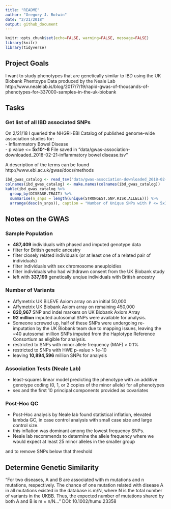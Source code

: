 ```yaml
---
title: "README"
author: "Gregory J. Botwin"
date: "2/21/2018"
output: github_document
---
```


```r
knitr::opts_chunk$set(echo=FALSE, warning=FALSE, message=FALSE)
library(knitr)
library(tidyverse)
```

## Project Goals
I want to study phenotypes that are genetically similar to IBD using the UK Biobank Phentoype Data produced by the Neale Lab http://www.nealelab.is/blog/2017/7/19/rapid-gwas-of-thousands-of-phenotypes-for-337000-samples-in-the-uk-biobank 

## Tasks
### Get list of all IBD associated SNPs
On 2/21/18 I queried the NHGRI-EBI Catalog of published genome-wide association studies for:  
- Inflammatory Bowel Disease  
- p value <= **5x10^-8**
File saved in "data/gwas-association-downloaded_2018-02-21-inflammatory bowel disease.tsv"

A description of the terms can be found http://www.ebi.ac.uk/gwas/docs/methods 

```r
ibd_gwas_catalog <- read_tsv("data/gwas-association-downloaded_2018-02-21-inflammatory bowel disease.tsv") 
colnames(ibd_gwas_catalog) <- make.names(colnames(ibd_gwas_catalog))
kable(ibd_gwas_catalog %>%
  group_by(DISEASE.TRAIT) %>%
  summarise(n_snps = length(unique(STRONGEST.SNP.RISK.ALLELE))) %>%
  arrange(desc(n_snps)), caption = "Number of Unique SNPs with P <= 5x10^-8 per IBD Trait")
```

## Notes on the GWAS
### Sample Population 
- **487,409** individuals with phased and imputed genotype data 
- filter for British genetic ancestry
- filter closely related individuals (or at least one of a related pair of individuals) 
- filter individuals with sex chromosome aneuploidies
- filter individuals who had withdrawn consent from the UK Biobank study
- left with **337,199** genetically unqiue individuals with British ancestry

### Number of Variants
- Affymetrix UK BiLEVE Axiom array on an initial 50,000 
- Affymetrix UK Biobank Axiom array on remaining 450,000
- **820,967** SNP and indel markers on UK Biobank Axiom Array
- **92 million** imputed autosomal SNPs were available for analysis.
- Someone screwed up, half of these SNPs were undergoing re-imputation by the UK Biobank team due to mapping issues, leaving the ~40 autosomal million SNPs imputed from the Haplotype Reference Consortium as eligible for analysis.
- restricted to SNPs with minor allele frequency (MAF) > 0.1%
- restricted to SNPs with HWE p-value > 1e-10 
- leaving **10,894,596** million SNPs for analysis

### Association Tests (Neale Lab)
- least-squares linear model predicting the phenotype with an additive genotype coding (0, 1, or 2 copies of the minor allele) for all phenotypes
- sex and the first 10 principal components provided as covariates

### Post-Hoc QC
- Post-Hoc analysis by Neale lab found statistical inflation, elevated lambda GC, in case control analysis with small case size and large control size. 
- this inflation was dominant among the lowest frequency SNPs.
- Neale lab recommends to determine the allele frequency where we would expect at least 25 minor alleles in the smaller group 


















and to remove SNPs below that threshold

## Determine Genetic Similarity 
"For two diseases, A and B are associated with m mutations and n mutations, respectively. The chance of one mutation related with disease A in all mutations existed in the database is m/N, where N is the total number of variants in the UKBB. Thus, the expected number of mutations shared by both A and B is m × n/N..." DOI: 10.1002/humu.23358 
